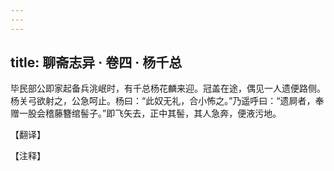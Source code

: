 ```yaml
---
---
---
```

title: 聊斋志异 · 卷四 · 杨千总
---

毕民部公即家起备兵洮岷时，有千总杨花麟来迎。冠盖在途，偶见一人遗便路侧。杨关弓欲射之，公急呵止。杨曰：“此奴无礼，合小怖之。”乃遥呼曰：“遗屙者，奉赠一股会稽藤簪绾髻子。”即飞矢去，正中其髻，其人急奔，便液污地。

【翻译】

【注释】

